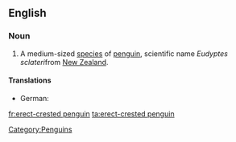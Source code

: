 ==English==
{{wikipedia}}

===Noun===
{{en-noun|sg=[[erect]]-[[crested]] [[penguin]]}}

# A medium-sized [[species]] of [[penguin]], scientific name ''Eudyptes sclateri''from [[New Zealand]].

====Translations====
* German: {{t+|de|Kronenpinguin|m}}
[[Category:Penguins]]

[[fr:erect-crested penguin]]
[[ta:erect-crested penguin]]